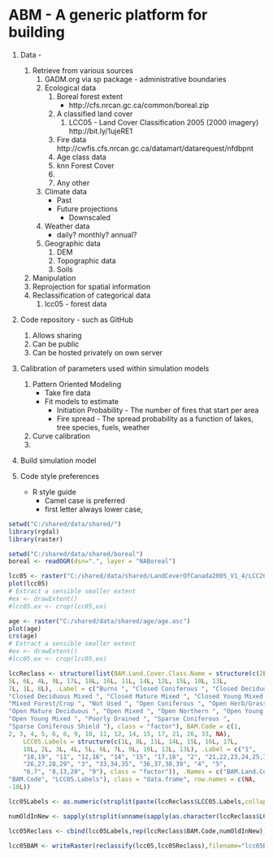 ABM - A generic platform for building 
========================================================

1. Data - 
    1. Retrieve from various sources
        1. GADM.org via sp package - administrative boundaries
        1. Ecological data 
            1. Boreal forest extent
               - http://cfs.nrcan.gc.ca/common/boreal.zip
            1. A classified land cover 
                1. LCC05 - Land Cover Classification 2005 (2000 imagery)
                    http://bit.ly/1ujeRE1
            1. Fire data
               http://cwfis.cfs.nrcan.gc.ca/datamart/datarequest/nfdbpnt
            1. Age class data
            1. knn Forest Cover
            1. 
            1. Any other
        1. Climate data
            - Past
            - Future projections
                - Downscaled
        1. Weather data
            - daily? monthly? annual?
        1. Geographic data
            1. DEM
            1. Topographic data
            1. Soils
    1. Manipulation
    1. Reprojection for spatial information
    1. Reclassification of categorical data 
        1. lcc05 - forest data

1. Code repository - such as GitHub
    1. Allows sharing
    1. Can be public
    1. Can be hosted privately on own server

1. Calibration of parameters used within simulation models
    1. Pattern Oriented Modeling
        - Take fire data
        - Fit models to estimate
            - Initiation Probability - The number of fires that start per area
            - Fire spread - The spread probability as a function of lakes, tree species, fuels, weather
    1. Curve calibration
    1. 
    
1. Build simulation model

1. Code style preferences
    - R style guide
        - Camel case is preferred
        - first letter always lower case, 


```r
setwd("C:/shared/data/shared/")
library(rgdal)
library(raster)
```

```r
setwd("C:/shared/data/shared/boreal")
boreal <- readOGR(dsn=".", layer = "NABoreal")
```

```r
lcc05 <- raster("C:/shared/data/shared/LandCoverOfCanada2005_V1_4/LCC2005_V1_4a.tif")
plot(lcc05)
# Extract a sensible smaller extent
#ex <- drawExtent()
#lcc05.ex <- crop(lcc05,ex)
```

```r
age <- raster("C:/shared/data/shared/age/age.asc")
plot(age)
crs(age)
# Extract a sensible smaller extent
#ex <- drawExtent()
#lcc05.ex <- crop(lcc05,ex)
```

```r
lccReclass <- structure(list(BAM.Land.Cover.Class.Name = structure(c(2L, 3L, 
5L, 6L, 4L, 9L, 17L, 18L, 16L, 11L, 14L, 12L, 15L, 10L, 13L, 
7L, 1L, 8L), .Label = c("Burns ", "Closed Coniferous ", "Closed Deciduous ", 
"Closed Deciduous Mixed ", "Closed Mature Mixed ", "Closed Young Mixed ", 
"Mixed Forest/Crop ", "Not Used ", "Open Coniferous ", "Open Herb/Grass ", 
"Open Mature Deciduous ", "Open Mixed ", "Open Northern ", "Open Young Deciduous ", 
"Open Young Mixed ", "Poorly Drained ", "Sparse Coniferous ", 
"Sparse Coniferous Shield "), class = "factor"), BAM.Code = c(1, 
2, 3, 4, 5, 6, 8, 9, 10, 11, 12, 14, 15, 17, 21, 26, 33, NA), 
    LCC05.Labels = structure(c(1L, 8L, 11L, 14L, 15L, 16L, 17L, 
    18L, 2L, 3L, 4L, 5L, 6L, 7L, 9L, 10L, 12L, 13L), .Label = c("1", 
    "10,19", "11", "12,16", "14", "15", "17,18", "2", "21,22,23,24,25,30,31,32", 
    "26,27,28,29", "3", "33,34,35", "36,37,38,39", "4", "5", 
    "6,7", "8,13,20", "9"), class = "factor")), .Names = c("BAM.Land.Cover.Class.Name", 
"BAM.Code", "LCC05.Labels"), class = "data.frame", row.names = c(NA, 
-18L))

lcc05Labels <- as.numeric(strsplit(paste(lccReclass$LCC05.Labels,collapse = ","),",")[[1]])

numOldInNew <- sapply(strsplit(unname(sapply(as.character(lccReclass$LCC05.Labels),function(x) x)),","),length)

lcc05Reclass <- cbind(lcc05Labels,rep(lccReclass$BAM.Code,numOldInNew))

lcc05BAM <- writeRaster(reclassify(lcc05,lcc05Reclass),filename="lcc05BAMReclass.grid",overwrite = TRUE)
```

